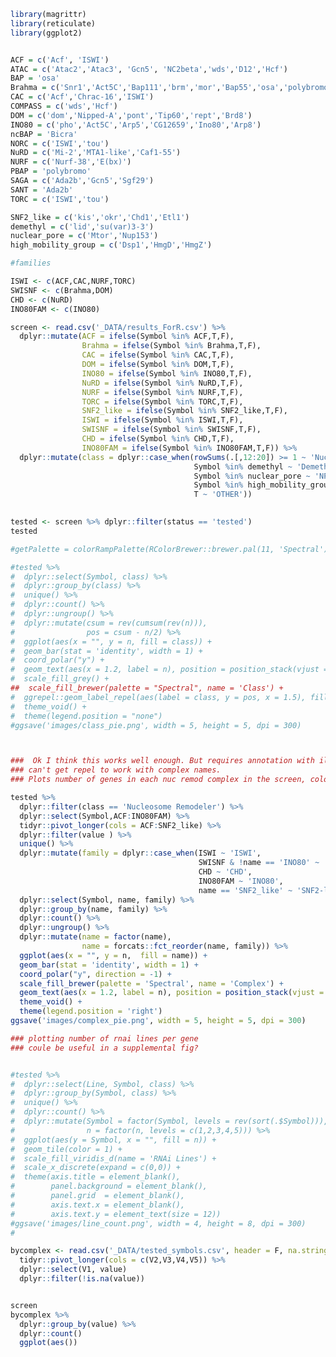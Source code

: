 ```r
library(magrittr)
library(reticulate)
library(ggplot2)


ACF = c('Acf', 'ISWI')
ATAC = c('Atac2','Atac3', 'Gcn5', 'NC2beta','wds','D12','Hcf')
BAP = 'osa'
Brahma = c('Snr1','Act5C','Bap111','brm','mor','Bap55','osa','polybromo','Bicra')
CAC = c('Acf','Chrac-16','ISWI')
COMPASS = c('wds','Hcf')
DOM = c('dom','Nipped-A','pont','Tip60','rept','Brd8')
INO80 = c('pho','Act5C','Arp5','CG12659','Ino80','Arp8')
ncBAP = 'Bicra'
NORC = c('ISWI','tou')
NuRD = c('Mi-2','MTA1-like','Caf1-55')
NURF = c('Nurf-38','E(bx)')
PBAP = 'polybromo'
SAGA = c('Ada2b','Gcn5','Sgf29')
SANT = 'Ada2b'
TORC = c('ISWI','tou')

SNF2_like = c('kis','okr','Chd1','Etl1')
demethyl = c('lid','su(var)3-3')
nuclear_pore = c('Mtor','Nup153')
high_mobility_group = c('Dsp1','HmgD','HmgZ')

#families

ISWI <- c(ACF,CAC,NURF,TORC)
SWISNF <- c(Brahma,DOM)
CHD <- c(NuRD)
INO80FAM <- c(INO80)

```

```r
screen <- read.csv('_DATA/results_ForR.csv') %>%
  dplyr::mutate(ACF = ifelse(Symbol %in% ACF,T,F),
                Brahma = ifelse(Symbol %in% Brahma,T,F),
                CAC = ifelse(Symbol %in% CAC,T,F),
                DOM = ifelse(Symbol %in% DOM,T,F),
                INO80 = ifelse(Symbol %in% INO80,T,F),
                NuRD = ifelse(Symbol %in% NuRD,T,F),
                NURF = ifelse(Symbol %in% NURF,T,F),
                TORC = ifelse(Symbol %in% TORC,T,F),
                SNF2_like = ifelse(Symbol %in% SNF2_like,T,F),
                ISWI = ifelse(Symbol %in% ISWI,T,F),
                SWISNF = ifelse(Symbol %in% SWISNF,T,F),
                CHD = ifelse(Symbol %in% CHD,T,F),
                INO80FAM = ifelse(Symbol %in% INO80FAM,T,F)) %>%
  dplyr::mutate(class = dplyr::case_when(rowSums(.[,12:20]) >= 1 ~ 'Nucleosome Remodeler',
                                         Symbol %in% demethyl ~ 'Demethylase',
                                         Symbol %in% nuclear_pore ~ 'NPC',
                                         Symbol %in% high_mobility_group ~ 'HMG',
                                         T ~ 'OTHER'))

                
tested <- screen %>% dplyr::filter(status == 'tested')
tested
```



```r
#getPalette = colorRampPalette(RColorBrewer::brewer.pal(11, 'Spectral'))

#tested %>%
#  dplyr::select(Symbol, class) %>% 
#  dplyr::group_by(class) %>%
#  unique() %>%
#  dplyr::count() %>%
#  dplyr::ungroup() %>%
#  dplyr::mutate(csum = rev(cumsum(rev(n))), 
#                pos = csum - n/2) %>%
#  ggplot(aes(x = "", y = n, fill = class)) +
#  geom_bar(stat = 'identity', width = 1) +
#  coord_polar("y") +
#  geom_text(aes(x = 1.2, label = n), position = position_stack(vjust = 0.5), size = 5) + 
#  scale_fill_grey() + 
##  scale_fill_brewer(palette = "Spectral", name = 'Class') +
#  ggrepel::geom_label_repel(aes(label = class, y = pos, x = 1.5), fill = 'white', force = 100, nudge_x = 0.2, color = 'black', size = 6) +
#  theme_void() +
#  theme(legend.position = "none")
#ggsave('images/class_pie.png', width = 5, height = 5, dpi = 300)



###  Ok I think this works well enough. But requires annotation with illustrator.
### can't get repel to work with complex names.
### Plots number of genes in each nuc remod complex in the screen, colored by complex.

tested %>%
  dplyr::filter(class == 'Nucleosome Remodeler') %>%
  dplyr::select(Symbol,ACF:INO80FAM) %>%
  tidyr::pivot_longer(cols = ACF:SNF2_like) %>%
  dplyr::filter(value ) %>% 
  unique() %>%
  dplyr::mutate(family = dplyr::case_when(ISWI ~ 'ISWI',
                                          SWISNF & !name == 'INO80' ~ 'SWI/SNF',
                                          CHD ~ 'CHD',
                                          INO80FAM ~ 'INO80',
                                          name == 'SNF2_like' ~ 'SNF2-like')) %>%
  dplyr::select(Symbol, name, family) %>%
  dplyr::group_by(name, family) %>%
  dplyr::count() %>%
  dplyr::ungroup() %>%
  dplyr::mutate(name = factor(name),
                name = forcats::fct_reorder(name, family)) %>%
  ggplot(aes(x = "", y = n,  fill = name)) +
  geom_bar(stat = 'identity', width = 1) +
  coord_polar("y", direction = -1) +
  scale_fill_brewer(palette = 'Spectral', name = 'Complex') +
  geom_text(aes(x = 1.2, label = n), position = position_stack(vjust = 0.5), size = 5) + 
  theme_void() +
  theme(legend.position = 'right')
ggsave('images/complex_pie.png', width = 5, height = 5, dpi = 300)
```


```r
### plotting number of rnai lines per gene
### coule be useful in a supplemental fig?


#tested %>%
#  dplyr::select(Line, Symbol, class) %>%
#  dplyr::group_by(Symbol, class) %>%
#  unique() %>%
#  dplyr::count() %>%
#  dplyr::mutate(Symbol = factor(Symbol, levels = rev(sort(.$Symbol))),
#                n = factor(n, levels = c(1,2,3,4,5))) %>%
#  ggplot(aes(y = Symbol, x = "", fill = n)) +
#  geom_tile(color = 1) + 
#  scale_fill_viridis_d(name = 'RNAi Lines') +
#  scale_x_discrete(expand = c(0,0)) +
#  theme(axis.title = element_blank(),
#        panel.background = element_blank(),
#        panel.grid  = element_blank(),
#        axis.text.x = element_blank(),
#        axis.text.y = element_text(size = 12)) 
#ggsave('images/line_count.png', width = 4, height = 8, dpi = 300)
#
```






```r
bycomplex <- read.csv('_DATA/tested_symbols.csv', header = F, na.strings = "") %>% 
  tidyr::pivot_longer(cols = c(V2,V3,V4,V5)) %>% 
  dplyr::select(V1, value) 
  dplyr::filter(!is.na(value)) 


screen
bycomplex %>%
  dplyr::group_by(value) %>%
  dplyr::count() 
  ggplot(aes())

```

